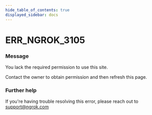 ```yaml
---
hide_table_of_contents: true
displayed_sidebar: docs
---
```



# ERR_NGROK_3105

### Message

You lack the required permission to use this site.

Contact the owner to obtain permission and then refresh this page.

<ErrorDetails error="err_ngrok_3105" />

### Further help

If you're having trouble resolving this error, please reach out to [support@ngrok.com](mailto:support@ngrok.com?subject=Help%20with%20ERR_NGROK_3105)
